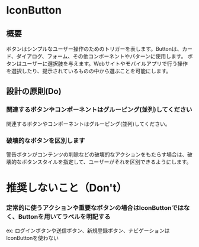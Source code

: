 
<Meta title="IconButton" of={IconButtonStories} />

# IconButton

<Canvas />

<Controls of={Component} />

## 概要

ボタンはシンプルなユーザー操作のためのトリガーを表します。Buttonは、カード、ダイアログ、フォーム、その他コンポーネントやパターンに使用します。
ボタンはユーザーに選択肢を与えます。Webサイトやモバイルアプリで行う操作を選択したり、提示されているものの中から選ぶことを可能にします。

## 設計の原則(Do)

### 関連するボタンやコンポーネントはグルーピング(並列)してください

関連するボタンやコンポーネントはグルーピング(並列)してください。

### 破壊的なボタンを区別します

警告ボタンがコンテンツの削除などの破壊的なアクションをもたらす場合は、破壊的なボタンスタイルを指定して、ユーザーがそれを区別できるようにします。

# 推奨しないこと（Don't）

### 定常的に使うアクションや重要なボタンの場合はIconButtonではなく、Buttonを用いてラベルを明記する

ex: ログインボタンや送信ボタン、新規登録ボタン、ナビゲーションはIconButtonを使わない
